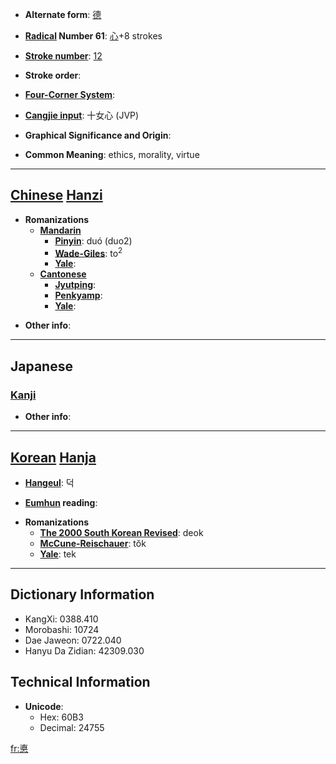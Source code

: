 * '''Alternate form''': [[德]]

* '''[[Wiktionary:Chinese radical index| Radical]] Number 61''': [[Wiktionary:Chinese radical index 心|心]]+8 strokes

* '''[[Wiktionary:Chinese total strokes index|Stroke number]]''': [[Wiktionary:Chinese total strokes index 12|12]]

* '''Stroke order''': 

* '''[[Wiktionary:Chinese four corner index|Four-Corner System]]''': 

* '''[[Wiktionary:Chinese Cangjie index|Cangjie input]]''': 十女心 (JVP)

* '''Graphical Significance and Origin''': 

* '''Common Meaning''': ethics, morality, virtue

----

== [[Chinese]] [[Hanzi]] ==

* '''Romanizations'''
** '''[[Mandarin]]'''
*** '''[[Pinyin]]''': duó (duo2)
*** '''[[Wade-Giles]]''': to<sup>2</sup>
*** '''[[Yale]]''': 
** '''[[Cantonese]]'''
*** '''[[Jyutping]]''':
*** '''[[Penkyamp]]''': 
*** '''[[Yale]]''': 

* '''Other info''': 

----

==Japanese==
===[[Kanji]]===
{{kanji|on readings=[[とく]] (toku)|kun readings=[[とく]] (toku), [[おしえ]] (oshie)}}

* '''Other info''':  

----

== [[Korean]] [[Hanja]] ==

* '''[[Hangeul]]''': 덕

* '''[[Eumhun]] reading''': 

* '''Romanizations'''
** '''[[The 2000 South Korean Revised Romanization|The 2000 South Korean Revised]]''': deok
** '''[[McCune-Reischauer]]''': tŏk
** '''[[Yale]]''': tek

----

== Dictionary Information ==

* KangXi: 0388.410
* Morobashi: 10724
* Dae Jaweon: 0722.040
* Hanyu Da Zidian: 42309.030

== Technical Information ==

* '''Unicode''':
** Hex: 60B3
** Decimal: 24755

[[fr:悳]]